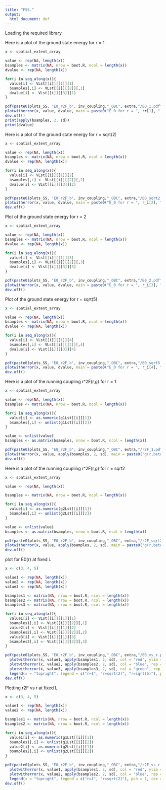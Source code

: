 ```yaml
---
title: "FSS."
output:
  html_document: def
---
```

Loading the required library

Here is a plot of the ground state energy for r = 1

```r
x <- spatial_extent_array

value <- rep(NA, length(x))
bsamples <- matrix(NA, nrow = boot.R, ncol = length(x))
dvalue <- rep(NA, length(x))

for(i in seq_along(x)){
  value[i] <- VLst[[i]][[1]][1]
  bsamples[,i] <- VLst[[i]][[2]][,1]
  dvalue[i] <- VLst[[i]][[3]][1]
}

pdf(paste0(plots_SS, "E0_r2F_b", inv_coupling,"_OBC", extra,"/E0_1.pdf"))
plotwitherror(x, value, dvalue, main = paste0("E_0 for r = ", rr[1], " beta = ", inv_coupling), xlab = "L/a", ylab = "E_0")
dev.off()
print(apply(bsamples, 2, sd))
print(dvalue)
```

Here is a plot of the ground state energy for r = sqrt(2)

```r
x <- spatial_extent_array

value <- rep(NA, length(x))
bsamples <- matrix(NA, nrow = boot.R, ncol = length(x))
dvalue <- rep(NA, length(x))

for(i in seq_along(x)){
  value[i] <- VLst[[i]][[1]][2]
  bsamples[,i] <- VLst[[i]][[2]][,2]
  dvalue[i] <- VLst[[i]][[3]][2]
}

pdf(paste0(plots_SS, "E0_r2F_b", inv_coupling,"_OBC", extra,"/E0_sqrt2.pdf"))
plotwitherror(x, value, dvalue, main = paste0("E_0 for r = ", r_i[2], " beta = ", inv_coupling), xlab = "L/a", ylab = "E_0")
dev.off()
```

Plot of the ground state energy for r = 2

```r
x <- spatial_extent_array

value <- rep(NA, length(x))
bsamples <- matrix(NA, nrow = boot.R, ncol = length(x))
dvalue <- rep(NA, length(x))

for(i in seq_along(x)){
  value[i] <- VLst[[i]][[1]][3]
  bsamples[,i] <- VLst[[i]][[2]][,3]
  dvalue[i] <- VLst[[i]][[3]][3]
}

pdf(paste0(plots_SS, "E0_r2F_b", inv_coupling,"_OBC", extra,"/E0_2.pdf"))
plotwitherror(x, value, dvalue, main = paste0("E_0 for r = ", r_i[3], " beta = ", inv_coupling), xlab = "L/a", ylab = "E_0")
dev.off()
```
Plot of the ground state energy for r = sqrt(5)

```r
x <- spatial_extent_array

value <- rep(NA, length(x))
bsamples <- matrix(NA, nrow = boot.R, ncol = length(x))
dvalue <- rep(NA, length(x))

for(i in seq_along(x)){
  value[i] <- VLst[[i]][[1]][4]
  bsamples[,i] <- VLst[[i]][[2]][,4]
  dvalue[i] <- VLst[[i]][[3]][4]
}

pdf(paste0(plots_SS, "E0_r2F_b", inv_coupling,"_OBC", extra,"/E0_sqrt5.pdf"))
plotwitherror(x, value, dvalue, main = paste0("E_0 for r = ", r_i[4], " beta = ", inv_coupling), xlab = "L/a", ylab = "E_0")
dev.off()
```

Here is a plot of the running coupling r^2F(r,g) for r = 1

```r
x <- spatial_extent_array

value <- rep(NA, length(x))
bsamples <- matrix(NA, nrow = boot.R, ncol = length(x))

for(i in seq_along(x)){
  value[i] <- as.numeric(g1Lst[[i]][1])
  bsamples[,i] <- unlist(g1Lst[[i]][2])
}

value <- unlist(value)
bsamples <- as.matrix(bsamples, nrow = boot.R, ncol = length(x))

pdf(paste0(plots_SS, "E0_r2F_b", inv_coupling,"_OBC", extra,"/r2F_1.pdf"))
plotwitherror(x, value, apply(bsamples, 2, sd), main = paste0("g(r,beta) for r = ", r_i[1], " beta = ", inv_coupling), xlab = "L/a", ylab = "g(r1,beta)")
dev.off()
```

Here is a plot of the running coupling r^2F(r,g) for r = sqrt2

```r
x <- spatial_extent_array

value <- rep(NA, length(x))

bsamples <- matrix(NA, nrow = boot.R, ncol = length(x))

for(i in seq_along(x)){
  value[i] <- as.numeric(g2Lst[[i]][1])
  bsamples[,i] <- unlist(g2Lst[[i]][2])
}

value <- unlist(value)
bsamples <- as.matrix(bsamples, nrow = boot.R, ncol = length(x))

pdf(paste0(plots_SS, "E0_r2F_b", inv_coupling,"_OBC", extra,"/r2F_sqrt2.pdf"))
plotwitherror(x, value, apply(bsamples, 2, sd), main = paste0("g(r,beta) for r = ", r_i[2], " beta = ", inv_coupling), xlab = "L/a", ylab = "g(r2,beta)")
dev.off()
```

plot for E0(r) at fixed L

```r
x <- c(3, 4, 5)

value1 <- rep(NA, length(x))
value2 <- rep(NA, length(x))
value3 <- rep(NA, length(x))

bsamples1 <- matrix(NA, nrow = boot.R, ncol = length(x))
bsamples2 <- matrix(NA, nrow = boot.R, ncol = length(x))
bsamples3 <- matrix(NA, nrow = boot.R, ncol = length(x))

for(i in seq_along(x)){
  value1[i] <- VLst[[i]][[1]][1]
  bsamples1[,i] <- VLst[[i]][[2]][,1]
  value2[i] <- VLst[[i]][[1]][2]
  bsamples2[,i] <- VLst[[i]][[2]][,2]
  value3[i] <- VLst[[i]][[1]][3]
  bsamples3[,i] <- VLst[[i]][[2]][,3]
}

pdf(paste0(plots_SS, "E0_r2F_b", inv_coupling,"_OBC", extra,"/E0_vs_r.pdf"))
  plotwitherror(x, value1, apply(bsamples1, 2, sd), col = "red", ylim = c(0.45, 0.95), ylab = "E_0", xlab = "L/a", main = "E_0(L) for different distances r", cex = 1.2)
  plotwitherror(x, value2, apply(bsamples2, 2, sd), col = "blue", rep = TRUE,  cex = 1.2)
  plotwitherror(x, value3, apply(bsamples3, 2, sd), col = "green", rep = TRUE,  cex = 1.2)
  legend(x = "topright", legend = c("r=1", "r=sqrt(2)", "r=sqrt(5)"), pch = 1, cex = 1.2, col = c("red", "blue", "green"))
dev.off()
```

Plotting r2F vs r at fixed L

```r
x <- c(3, 4, 5)

value1 <- rep(NA, length(x))
value2 <- rep(NA, length(x))

bsamples1 <- matrix(NA, nrow = boot.R, ncol = length(x))
bsamples2 <- matrix(NA, nrow = boot.R, ncol = length(x))

for(i in seq_along(x)){
  value1[i] <- as.numeric(g1Lst[[i]][1])
  bsamples1[,i] <- unlist(g1Lst[[i]][2])
  value2[i] <- as.numeric(g2Lst[[i]][1])
  bsamples2[,i] <- unlist(g2Lst[[i]][2])
}

pdf(paste0(plots_SS, "E0_r2F_b", inv_coupling,"_OBC", extra,"/r2F_vs_r.pdf"))
  plotwitherror(x, value1, apply(bsamples1, 2, sd), col = "red", ylim = c(0.35, 0.8), main = "g=r^2*dV/dr(L) for different values of r", xlab = "L/a", ylab = "g")
  plotwitherror(x, value2, apply(bsamples2, 2, sd), col = "blue", rep = TRUE)
  legend(x = "topright", legend = c("r=1", "r=sqrt(2)"), pch = 1, cex = 1.2, col = c("red", "blue"))
dev.off()
```
